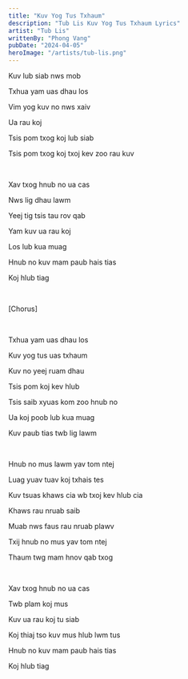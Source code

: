 ```yaml
---
title: "Kuv Yog Tus Txhaum"
description: "Tub Lis Kuv Yog Tus Txhaum Lyrics"
artist: "Tub Lis"
writtenBy: "Phong Vang"
pubDate: "2024-04-05"
heroImage: "/artists/tub-lis.png"
---
```


Kuv lub siab nws mob

Txhua yam uas dhau los

Vim yog kuv no nws xaiv

Ua rau koj

Tsis pom txog koj lub siab

Tsis pom txog koj txoj kev zoo rau kuv

<br />

Xav txog hnub no ua cas

Nws lig dhau lawm

Yeej tig tsis tau rov qab

Yam kuv ua rau koj

Los lub kua muag

Hnub no kuv mam paub hais tias

Koj hlub tiag

<br />

[Chorus]

<br />

Txhua yam uas dhau los

Kuv yog tus uas txhaum

Kuv no yeej ruam dhau

Tsis pom koj kev hlub

Tsis saib xyuas kom zoo hnub no

Ua koj poob lub kua muag

Kuv paub tias twb lig lawm

<br />

Hnub no mus lawm yav tom ntej

Luag yuav tuav koj txhais tes

Kuv tsuas khaws cia wb txoj kev hlub cia

Khaws rau nruab saib

Muab nws faus rau nruab plawv

Txij hnub no mus yav tom ntej

Thaum twg mam hnov qab txog

<br />

Xav txog hnub no ua cas

Twb plam koj mus

Kuv ua rau koj tu siab

Koj thiaj tso kuv mus hlub lwm tus

Hnub no kuv mam paub hais tias

Koj hlub tiag
